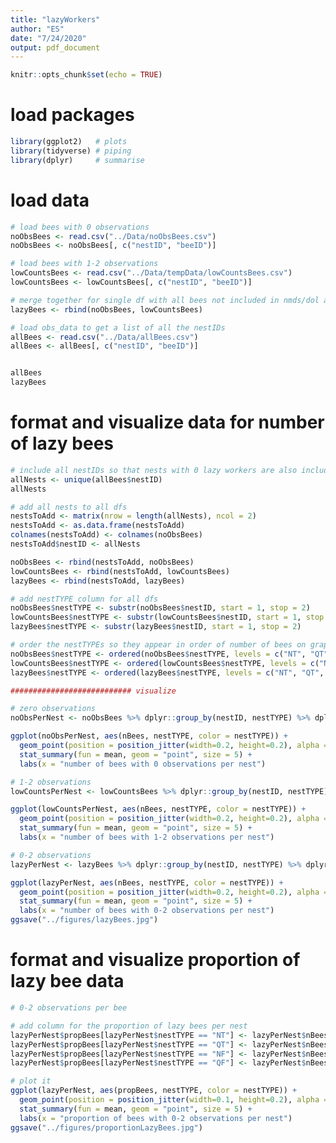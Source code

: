 ```yaml
---
title: "lazyWorkers"
author: "ES"
date: "7/24/2020"
output: pdf_document
---
```


```r
knitr::opts_chunk$set(echo = TRUE)
```

# load packages
```r
library(ggplot2)   # plots
library(tidyverse) # piping
library(dplyr)     # summarise
```

# load data
```r
# load bees with 0 observations
noObsBees <- read.csv("../Data/noObsBees.csv")
noObsBees <- noObsBees[, c("nestID", "beeID")]

# load bees with 1-2 observations
lowCountsBees <- read.csv("../Data/tempData/lowCountsBees.csv")
lowCountsBees <- lowCountsBees[, c("nestID", "beeID")]

# merge together for single df with all bees not included in nmds/dol analyses
lazyBees <- rbind(noObsBees, lowCountsBees)

# load obs_data to get a list of all the nestIDs
allBees <- read.csv("../Data/allBees.csv")
allBees <- allBees[, c("nestID", "beeID")]


allBees
lazyBees
```

# format and visualize data for number of lazy bees
```r
# include all nestIDs so that nests with 0 lazy workers are also included
allNests <- unique(allBees$nestID)
allNests

# add all nests to all dfs
nestsToAdd <- matrix(nrow = length(allNests), ncol = 2)
nestsToAdd <- as.data.frame(nestsToAdd)
colnames(nestsToAdd) <- colnames(noObsBees)
nestsToAdd$nestID <- allNests

noObsBees <- rbind(nestsToAdd, noObsBees)
lowCountsBees <- rbind(nestsToAdd, lowCountsBees)
lazyBees <- rbind(nestsToAdd, lazyBees)

# add nestTYPE column for all dfs
noObsBees$nestTYPE <- substr(noObsBees$nestID, start = 1, stop = 2)
lowCountsBees$nestTYPE <- substr(lowCountsBees$nestID, start = 1, stop = 2)
lazyBees$nestTYPE <- substr(lazyBees$nestID, start = 1, stop = 2)

# order the nestTYPEs so they appear in order of number of bees on graph
noObsBees$nestTYPE <- ordered(noObsBees$nestTYPE, levels = c("NT", "QT", "NF", "QF"))
lowCountsBees$nestTYPE <- ordered(lowCountsBees$nestTYPE, levels = c("NT", "QT", "NF", "QF"))
lazyBees$nestTYPE <- ordered(lazyBees$nestTYPE, levels = c("NT", "QT", "NF", "QF"))

########################### visualize

# zero observations
noObsPerNest <- noObsBees %>% dplyr::group_by(nestID, nestTYPE) %>% dplyr::summarise(nBees = dplyr::n() - 1) # subtract 1 b/c all nests have been added with 0 value

ggplot(noObsPerNest, aes(nBees, nestTYPE, color = nestTYPE)) +
  geom_point(position = position_jitter(width=0.2, height=0.2), alpha = 0.4) +
  stat_summary(fun = mean, geom = "point", size = 5) +
  labs(x = "number of bees with 0 observations per nest")

# 1-2 observations
lowCountsPerNest <- lowCountsBees %>% dplyr::group_by(nestID, nestTYPE) %>% dplyr::summarise(nBees = dplyr::n() - 1) # subtract 1 b/c all nests have been added with 0 value

ggplot(lowCountsPerNest, aes(nBees, nestTYPE, color = nestTYPE)) +
  geom_point(position = position_jitter(width=0.2, height=0.2), alpha = 0.4) +
  stat_summary(fun = mean, geom = "point", size = 5) +
  labs(x = "number of bees with 1-2 observations per nest")

# 0-2 observations
lazyPerNest <- lazyBees %>% dplyr::group_by(nestID, nestTYPE) %>% dplyr::summarise(nBees = dplyr::n() - 1) # subtract 1 b/c all nests have been added with 0 value

ggplot(lazyPerNest, aes(nBees, nestTYPE, color = nestTYPE)) +
  geom_point(position = position_jitter(width=0.2, height=0.2), alpha = 0.4) +
  stat_summary(fun = mean, geom = "point", size = 5) +
  labs(x = "number of bees with 0-2 observations per nest")
ggsave("../figures/lazyBees.jpg")
```

# format and visualize proportion of lazy bee data
```r
# 0-2 observations per bee

# add column for the proportion of lazy bees per nest
lazyPerNest$propBees[lazyPerNest$nestTYPE == "NT"] <- lazyPerNest$nBees[lazyPerNest$nestTYPE == "NT"] / 3
lazyPerNest$propBees[lazyPerNest$nestTYPE == "QT"] <- lazyPerNest$nBees[lazyPerNest$nestTYPE == "QT"] / 4
lazyPerNest$propBees[lazyPerNest$nestTYPE == "NF"] <- lazyPerNest$nBees[lazyPerNest$nestTYPE == "NF"] / 5
lazyPerNest$propBees[lazyPerNest$nestTYPE == "QF"] <- lazyPerNest$nBees[lazyPerNest$nestTYPE == "QF"] / 6

# plot it
ggplot(lazyPerNest, aes(propBees, nestTYPE, color = nestTYPE)) +
  geom_point(position = position_jitter(width=0.1, height=0.2), alpha = 0.4) +
  stat_summary(fun = mean, geom = "point", size = 5) +
  labs(x = "proportion of bees with 0-2 observations per nest")
ggsave("../figures/proportionLazyBees.jpg")
```